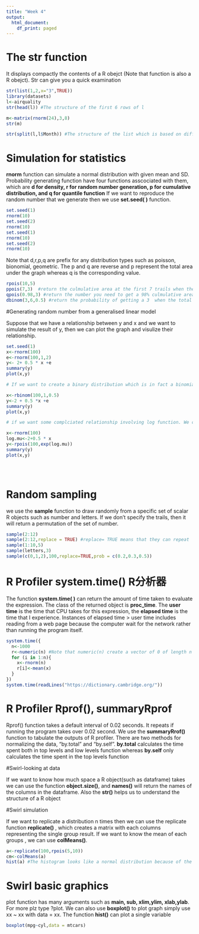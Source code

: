 ```yaml
---
title: "Week 4"
output:
  html_document:
    df_print: paged
---
```

# The str function

It displays compactly the contents of a R obejct (Note that function is also a R obejct). Str can give you a quick examination
```r
str(list(1,2,x="3",TRUE))
library(datasets)
l<-airquality
str(head(l)) #The structure of the first 6 rows of l

m<-matrix(rnorm(24),3,8)
str(m)

str(split(l,l$Month)) #The structure of the list which is based on different months of the airquality
```

# Simulation for statistics

**rnorm** function can simulate a normal distribution with given mean and SD. Probability generating function have four functions asscociated with them, which are **d for density, r for random number generation, p for cumulative distribution, and q for quantile function**  If we want to reproduce the random number that we generate then we use **set.seed( )** function.

```r
set.seed(1)
rnorm(10)
set.seed(2)
rnorm(10)
set.seed(1)
rnorm(10)
set.seed(2)
rnorm(10)
```
Note that d,r,p,q are prefix for any distribution types such as poisson, bionomial, geometric. The p and q are reverse and p represent the total area under the graph whereas q is the corresponding value. 
```r
rpois(10,5) 
ppois(7,3)  #return the culmulative area at the first 7 trails when the mean is 3, 
qpois(0.98,3) #return the number you need to get a 98% culmulative area
dbinom(3,6,0.5) #return the probability of getting a 3  when the total is 6 and probability is 0.5

```

#Generating random number from a generalised linear model

Suppose that we have a relationship between y and x and we want to simulate the result of y, then we can plot the graph and visulize their relationship.
```r
set.seed(1)
x<-rnorm(100)
e<-rnorm(100,1,2)
y<- 2+ 0.5 * x +e
summary(y)
plot(x,y)
```
```r
# If we want to create a binary distribution which is in fact a binomial distribution then we can

x<-rbinom(100,1,0.5)
y<-2 + 0.5 *x +e
summary(y)
plot(x,y)

# if we want some complciated relationship involving log function. We can suppose y ~ Po(mu)

x<-rnorm(100)
log.mu<-2+0.5 * x
y<-rpois(100,exp(log.mu))
summary(y)
plot(x,y)





```


# Random sampling 

we use the **sample** function to draw randomly from a specific set of scalar R objects such as number and letters. If we don't specify the trails, then it will return a permutation of the set of number.
```r
sample(2:12)
sample(2:12,replace = TRUE) #replace= TRUE means that they can repeat 
sample(1:10,5)
sample(letters,3)
sample(c(0,1,2),100,replace=TRUE,prob = c(0.2,0.3,0.5))
```


# R Profiler system.time() R分析器

The function **system.time( )** can return the amount of time taken to evaluate the expression. The class of the returned object is **proc_time**. The **user time** is the time that CPU takes for this expression, the **elapsed time** is the time that I experience. Instances of elapsed time > user time includes reading from a web page because the computer wait for the network rather than running the program itself. 
```r
system.time({
  n<-1000
  r<-numeric(n) #Note that numeric(n) create a vector of 0 of length n
  for (i in 1:n){
    x<-rnorm(n)
    r[i]<-mean(x)
  }
})
system.time(readLines("https://dictionary.cambridge.org/"))  
```


# R Profiler Rprof(), summaryRprof
Rprof() function takes a default interval of 0.02 seconds. It repeats if running the program takes over 0.02 second. We use the **summaryRrof()** function to tabulate the outputs of R profiler. There are two methods for normalizing the data, "by.total" and "by.self". **by.total** calculates the time spent both in top levels and low levels function whereas **by.self** only calculates the time spent in the top levels function


#Swirl-looking at data

If we want to know how much space a R object(such as dataframe) takes we can use the function **object.size()**, and **names()** will return the names of the columns in the dataframe. Also the **str()** helps us to understand the structure of a R object

#Swirl simulation

If we want to replicate a distribution n times then we can use the replicate function **replicate() ** , which creates a matrix with each columns representing the single group result. If we want to know the mean of each groups , we can use **colMeans()**.
```r
a<-replicate(100,rpois(5,10))
cm<-colMeans(a)
hist(a) #The histogram looks like a normal distribution because of the central limit theorem 

```

# Swirl basic graphics
plot function has many arguments such as **main, sub, xlim,ylim, xlab,ylab**. For more plz type ?plot.  We can also use **boxplot()** to plot graph simply use xx ~ xx with data = xx. The function **hist()** can plot a single variable 
```r
boxplot(mpg~cyl,data = mtcars)
```
